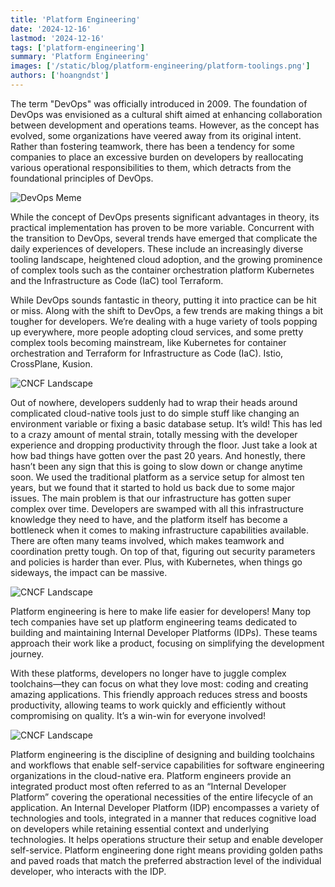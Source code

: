 ```yaml
---
title: 'Platform Engineering'
date: '2024-12-16'
lastmod: '2024-12-16'
tags: ['platform-engineering']
summary: 'Platform Engineering'
images: ['/static/blog/platform-engineering/platform-toolings.png']
authors: ['hoangndst']
---
```


The term "DevOps" was officially introduced in 2009. The foundation of DevOps was envisioned as a cultural shift aimed at enhancing collaboration between development and operations teams. However, as the concept has evolved, some organizations have veered away from its original intent. Rather than fostering teamwork, there has been a tendency for some companies to place an excessive burden on developers by reallocating various operational responsibilities to them, which detracts from the foundational principles of DevOps.

<div style={{ textAlign: "center" }}>
  <img
    src="/static/blog/platform-engineering/devops-meme.png"
    alt="DevOps Meme"
    style={{ width: "100%", display: "block", margin: "0 auto" }}
  />
</div>

While the concept of DevOps presents significant advantages in theory, its practical implementation has proven to be more variable. Concurrent with the transition to DevOps, several trends have emerged that complicate the daily experiences of developers. These include an increasingly diverse tooling landscape, heightened cloud adoption, and the growing prominence of complex tools such as the container orchestration platform Kubernetes and the Infrastructure as Code (IaC) tool Terraform.

While DevOps sounds fantastic in theory, putting it into practice can be hit or miss. Along with the shift to DevOps, a few trends are making things a bit tougher for developers. We’re dealing with a huge variety of tools popping up everywhere, more people adopting cloud services, and some pretty complex tools becoming mainstream, like Kubernetes for container orchestration and Terraform for Infrastructure as Code (IaC). Istio, CrossPlane, Kusion.

<div style={{ textAlign: "center" }}>
  <img
    src="/static/blog/platform-engineering/cncf-landscape.png"
    alt="CNCF Landscape"
    style={{ width: "100%", display: "block", margin: "0 auto" }}
  />
</div>

Out of nowhere, developers suddenly had to wrap their heads around complicated cloud-native tools just to do simple stuff like changing an environment variable or fixing a basic database setup. It’s wild! This has led to a crazy amount of mental strain, totally messing with the developer experience and dropping productivity through the floor. Just take a look at how bad things have gotten over the past 20 years. And honestly, there hasn’t been any sign that this is going to slow down or change anytime soon.
We used the traditional platform as a service setup for almost ten years, but we found that it started to hold us back due to some major issues. The main problem is that our infrastructure has gotten super complex over time. Developers are swamped with all this infrastructure knowledge they need to have, and the platform itself has become a bottleneck when it comes to making infrastructure capabilities available. There are often many teams involved, which makes teamwork and coordination pretty tough. On top of that, figuring out security parameters and policies is harder than ever. Plus, with Kubernetes, when things go sideways, the impact can be massive.

<div style={{ textAlign: "center" }}>
  <img
    src="/static/blog/platform-engineering/current-devops.png"
    alt="CNCF Landscape"
    style={{ width: "100%", display: "block", margin: "0 auto" }}
  />
</div>

Platform engineering is here to make life easier for developers! Many top tech companies have set up platform engineering teams dedicated to building and maintaining Internal Developer Platforms (IDPs). These teams approach their work like a product, focusing on simplifying the development journey.

With these platforms, developers no longer have to juggle complex toolchains—they can focus on what they love most: coding and creating amazing applications. This friendly approach reduces stress and boosts productivity, allowing teams to work quickly and efficiently without compromising on quality. It’s a win-win for everyone involved!

<div style={{ textAlign: "center" }}>
  <img
    src="/static/blog/platform-engineering/platform-toolings.png"
    alt="CNCF Landscape"
    style={{ width: "100%", display: "block", margin: "0 auto" }}
  />
</div>

Platform engineering is the discipline of designing and building toolchains and workflows that enable self-service capabilities for software engineering organizations in the cloud-native era. Platform engineers provide an integrated product most often referred to as an “Internal Developer Platform” covering the operational necessities of the entire lifecycle of an application. An Internal Developer Platform (IDP) encompasses a variety of technologies and tools, integrated in a manner that reduces cognitive load on developers while retaining essential context and underlying technologies. It helps operations structure their setup and enable developer self-service. Platform engineering done right means providing golden paths and paved roads that match the preferred abstraction level of the individual developer, who interacts with the IDP.
